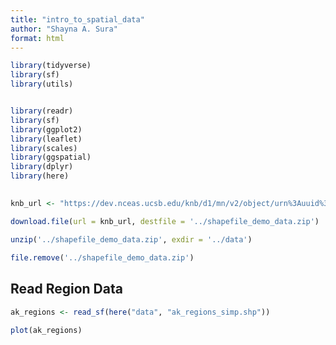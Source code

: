 ```yaml
---
title: "intro_to_spatial_data"
author: "Shayna A. Sura"
format: html
---
```



```r

library(tidyverse)
library(sf)
library(utils)


library(readr)
library(sf)
library(ggplot2)
library(leaflet)
library(scales)
library(ggspatial)
library(dplyr)
library(here)

```



## 


```r

knb_url <- "https://dev.nceas.ucsb.edu/knb/d1/mn/v2/object/urn%3Auuid%3Aaceaecb2-1ce0-4d41-a839-d3607d32bb58"

download.file(url = knb_url, destfile = '../shapefile_demo_data.zip')

unzip('../shapefile_demo_data.zip', exdir = '../data')

file.remove('../shapefile_demo_data.zip')

```


## Read Region Data

```r

ak_regions <- read_sf(here("data", "ak_regions_simp.shp"))

plot(ak_regions)

```

